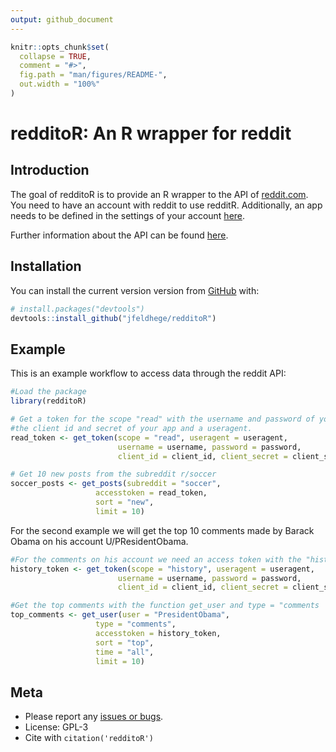 ```yaml
---
output: github_document
---
```


<!-- README.md is generated from README.Rmd. Please edit that file -->

```r
knitr::opts_chunk$set(
  collapse = TRUE,
  comment = "#>",
  fig.path = "man/figures/README-",
  out.width = "100%"
)
```

# redditoR: An R wrapper for reddit

<!-- badges: start -->
<!-- badges: end -->

## Introduction

The goal of redditoR is to provide an R wrapper to the API of [reddit.com](https://reddit.com). You need to have an account with reddit to use redditR. Additionally, an app needs to be defined in the settings of your account [here](https://www.reddit.com/prefs/apps/).

Further information about the API can be found [here](https://www.reddit.com/dev/api/). 


## Installation


You can install the current version version from [GitHub](https://github.com/) with:

``` r
# install.packages("devtools")
devtools::install_github("jfeldhege/redditoR")
```
## Example

This is an example workflow to access data through the reddit API:

```r
#Load the package
library(redditoR)

# Get a token for the scope "read" with the username and password of your account, 
#the client id and secret of your app and a useragent.
read_token <- get_token(scope = "read", useragent = useragent,
                        username = username, password = password,
                        client_id = client_id, client_secret = client_secret)

# Get 10 new posts from the subreddit r/soccer
soccer_posts <- get_posts(subreddit = "soccer",
                   accesstoken = read_token,
                   sort = "new",
                   limit = 10)  
```

For the second example we will get the top 10 comments made by Barack Obama on his account U/PResidentObama. 

```r
#For the comments on his account we need an access token with the "history" scope.
history_token <- get_token(scope = "history", useragent = useragent,
                        username = username, password = password,
                        client_id = client_id, client_secret = client_secret)

#Get the top comments with the function get_user and type = "comments
top_comments <- get_user(user = "PresidentObama",
                   type = "comments",
                   accesstoken = history_token,
                   sort = "top",
                   time = "all",
                   limit = 10)
```

## Meta

- Please report any [issues or bugs](https://github.com/jfeldhege/redditoR/issues).
- License: GPL-3
- Cite with `citation('redditoR')`


